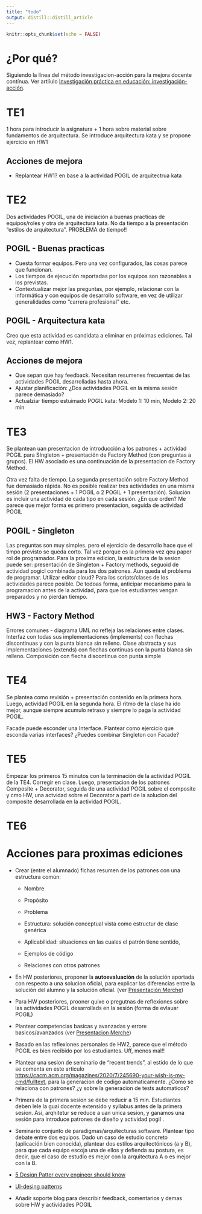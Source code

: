 ```yaml
---
title: "todo"
output: distill::distill_article
---
```


```r
knitr::opts_chunk$set(echo = FALSE)
```

# ¿Por qué?

Siguiendo la línea del método investigacion-acción para la mejora docente contínua. Ver artiíulo [Investigación práctica en educación: investigación-acción](https://upcommons.upc.edu/handle/2099/12000).

# TE1

1 hora para introducir la asignatura + 1 hora sobre material sobre fundamentos de arquitectura. Se introduce arquitectura kata y se propone ejercicio en HW1

## Acciones de mejora

-   Replantear HW1? en base a la actividad POGIL de arquitectrua kata

# TE2

Dos actividades POGIL, una de iniciación a buenas practicas de equipos/roles y otra de arquitectura kata. No da tiempo a la presentación "estilos de arquitectura". PROBLEMA de tiempo!!

## POGIL - Buenas practicas

-   Cuesta formar equipos. Pero una vez configurados, las cosas parece que funcionan.
-   Los tiempos de ejecución reportadas por los equipos son razonables a los previstas.
-   Contextualizar mejor las preguntas, por ejemplo, relacionar con la informática y con equipos de desarrollo software, en vez de utilizar generalidades como "carrera profesional" etc.

## POGIL - Arquitectura kata

Creo que esta actividad es candidata a eliminar en próximas ediciones. Tal vez, replantear como HW1.

## Acciones de mejora

-   Que sepan que hay feedback. Necesitan resumenes frecuentas de las actividades POGIL desarrolladas hasta ahora.
-   Ajustar planificación: ¿Dos actividades POGIL en la misma sesión parece demasiado?
-   Actualziar tiempo estuimado POGIL kata: Modelo 1: 10 min, Modelo 2: 20 min

# TE3

Se plantean uan presentacion de introducción a los patrones + actividad POGIL para SIngleton + presentación de Factory Method (con preguntas a grupos). El HW asociado es una continuación de la presentacion de Factory Method.

Otra vez falta de tiempo. La segunda presentación sobre Factory Method fue demasiado rápida. No es posible realizar tres actividades en una misma sesión (2 presentaciones + 1 POGIL o 2 POGIL + 1 presentación). Solución es incluir una actividad de cada tipo en cada sesión. ¿En que orden? Me parece que mejor forma es primero presentacion, seguida de actividad POGIL

## POGIL - Singleton

Las preguntas son muy simples. pero el ejercicio de desarrollo hace que el timpo previsto se queda corto. Tal vez porque es la primera vez qeu paper rol de programador. Para la proxima edicion, la estructura de la sesion puede ser: presentación de Singleton + Factory methods, seguoid de actividad pogicl combinada para los dos patrones. Aun queda el problema de programar. Utilizar editor cloud? Para los scripts/clases de los actividades parece posible. De todoas forma, anticipar mecanismo para la programacion antes de la actividad, para que los estudiantes vengan preparados y no pierdan tiempo.

## HW3 - Factory Method

Errores comunes - diagrama UML no refleja las relaciones entre clases. Interfaz con todas sus implementaciones (implements) con flechas discontinuas y con la punta blanca sin relleno. Clase abstracta y sus implementaciones (extends) con flechas continuas con la punta blanca sin relleno. Composición con flecha discontinua con punta simple

# TE4

Se plantea como revisión + presentación contenido en la primera hora. Luego, actividad POGIL en la segunda hora. El ritmo de la clase ha ido mejor, aunque siempre acumulo retraso y siempre lo paga la actividad POGIL.

Facade puede esconder una Interface. Plantear como ejercicio que esconda varias interfaces? ¿Puedes combinar Singleton con Facade?

# TE5

Empezar los primeros 15 minutos con la terminación de la actividad POGIL de la TE4. Corregir en clase. Luego, presentacion de los patrones Composite + Decorator, seguida de una actividad POGIL sobre el composite y cmo HW, una actvidad sobre el Decorator a parti de la solucion del composite desarrollada en la actividad POGIL.

# TE6

# Acciones para proximas ediciones

-   Crear (entre el alumnado) fichas resumen de los patrones con una estructura común:

    -   Nombre

    -   Propósito

    -   Problema

    -   Estructura: solución conceptual vista como estructur de clase genérica

    -   Aplicabilidad: situaciones en las cuales el patrón tiene sentido,

    -   Ejemplos de código

    -   Relaciones con otros patrones

-   En HW posteriores, proponer la **autoevaluación** de la solución aportada con respecto a una solucion oficial, para explicar las diferencias entre la solución del alumno y la solución oficial. (ver [Presentación Merche](https://docs.google.com/presentation/d/e/2PACX-1vSuYiPuPinyEdonBrkUgJr8wPz4D_lZxYPvmnS3zPfhUYg5VvYxLF8sXbZL9IzUu0q0ADoPdIfSqhry/pub?slide=id.gee5a1a6ddf_0_4))

-   Para HW posteriores, prooner quixe o pregutnas de reflexiones sobre las actividades POGIL desarrollads en la sesión (forma de evlauar POGIL)

-   Plantear competencias basicas y avanzadas y errore basicos/avanzados (ver [Presentacion Merche](https://docs.google.com/presentation/d/e/2PACX-1vSuYiPuPinyEdonBrkUgJr8wPz4D_lZxYPvmnS3zPfhUYg5VvYxLF8sXbZL9IzUu0q0ADoPdIfSqhry/pub?slide=id.gee5a1a6ddf_0_4))

-   Basado en las reflexiones personales de HW2, parece que el método POGIL es bien recibido por los estudiantes. Uff, menos mal!!

-   Plantear una sesion de seminario de "recent trends", al estido de lo que se comenta en este articulo <https://cacm.acm.org/magazines/2020/7/245690-your-wish-is-my-cmd/fulltext>, para la generacion de codigo automaticamente. ¿Como se relaciona con patrones? ¿y sobre la generacion de tests automaticos?

-   Primera de la primera sesion se debe reducir a 15 min. Estudiantes deben lele la guai docente extensido y syllabus antes de la primera sesion. Asi, arqhitetur se reduce a uan unica sesion, y ganamos una sesión para introduce patrones de diseño y actividad pogil .

-   Seminario conjunto de paradigmas/arquitecturas software. Plantear tipo debate entre dos equipos. Dado un caso de estudio concreto (aplicación bien conocida), plantear dos estilos arquitectónicos (a y B), para que cada equipo escoja una de ellos y defienda su postura, es decir, que el caso de estudio es mejor con la arquitectura A o es mejor con la B.

-   [5 Design Patter every engineer should know](https://www.youtube.com/watch?v=FLmBqI3IKMA)

-   [UI-desing patterns](http://ui-patterns.com/patterns)

-   Añadir soporte blog para describir feedback, comentarios y demas sobre HW y actividades POGIL
